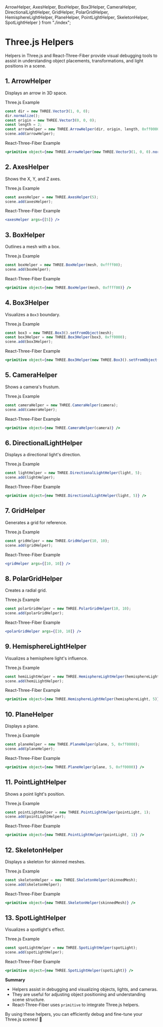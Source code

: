   ArrowHelper, AxesHelper, BoxHelper, Box3Helper, CameraHelper, DirectionalLightHelper,
  GridHelper, PolarGridHelper, HemisphereLightHelper, PlaneHelper, PointLightHelper,
  SkeletonHelper, SpotLightHelper
} from "./index";

# Three.js Helpers

Helpers in Three.js and React-Three-Fiber provide visual debugging tools to assist in understanding object placements, transformations, and light positions in a scene.


## 1. ArrowHelper
Displays an arrow in 3D space.

<p className="mb-0">Three.js Example</p>

```javascript
const dir = new THREE.Vector3(1, 0, 0);
dir.normalize();
const origin = new THREE.Vector3(0, 0, 0);
const length = 2;
const arrowHelper = new THREE.ArrowHelper(dir, origin, length, 0xff0000);
scene.add(arrowHelper);
```

<p className="mb-0">React-Three-Fiber Example</p>

```jsx
<primitive object={new THREE.ArrowHelper(new THREE.Vector3(1, 0, 0).normalize(), new THREE.Vector3(0, 0, 0), 2, 0xff0000)} />
```

<ArrowHelper />


## 2. AxesHelper
Shows the X, Y, and Z axes.

<p className="mb-0">Three.js Example</p>

```javascript
const axesHelper = new THREE.AxesHelper(5);
scene.add(axesHelper);
```

<p className="mb-0">React-Three-Fiber Example</p>

```jsx
<axesHelper args={[5]} />
```

<AxesHelper />


## 3. BoxHelper
Outlines a mesh with a box.

<p className="mb-0">Three.js Example</p>

```javascript
const boxHelper = new THREE.BoxHelper(mesh, 0xffff00);
scene.add(boxHelper);
```

<p className="mb-0">React-Three-Fiber Example</p>

```jsx
<primitive object={new THREE.BoxHelper(mesh, 0xffff00)} />
```

<BoxHelper />


## 4. Box3Helper
Visualizes a `Box3` boundary.

<p className="mb-0">Three.js Example</p>

```javascript
const box3 = new THREE.Box3().setFromObject(mesh);
const box3Helper = new THREE.Box3Helper(box3, 0xff0000);
scene.add(box3Helper);
```

<p className="mb-0">React-Three-Fiber Example</p>

```jsx
<primitive object={new THREE.Box3Helper(new THREE.Box3().setFromObject(mesh), 0xff0000)} />
```

<Box3Helper />

## 5. CameraHelper
Shows a camera's frustum.

<p className="mb-0">Three.js Example</p>

```javascript
const cameraHelper = new THREE.CameraHelper(camera);
scene.add(cameraHelper);
```

<p className="mb-0">React-Three-Fiber Example</p>

```jsx
<primitive object={new THREE.CameraHelper(camera)} />
```

<CameraHelper />


## 6. DirectionalLightHelper
Displays a directional light's direction.

<p className="mb-0">Three.js Example</p>

```javascript
const lightHelper = new THREE.DirectionalLightHelper(light, 5);
scene.add(lightHelper);
```

<p className="mb-0">React-Three-Fiber Example</p>

```jsx
<primitive object={new THREE.DirectionalLightHelper(light, 5)} />
```

<DirectionalLightHelper />


## 7. GridHelper
Generates a grid for reference.

<p className="mb-0">Three.js Example</p>

```javascript
const gridHelper = new THREE.GridHelper(10, 10);
scene.add(gridHelper);
```

<p className="mb-0">React-Three-Fiber Example</p>

```jsx
<gridHelper args={[10, 10]} />
```

<GridHelper />


## 8. PolarGridHelper
Creates a radial grid.

<p className="mb-0">Three.js Example</p>

```javascript
const polarGridHelper = new THREE.PolarGridHelper(10, 10);
scene.add(polarGridHelper);
```

<p className="mb-0">React-Three-Fiber Example</p>

```jsx
<polarGridHelper args={[10, 10]} />
```

<PolarGridHelper />

## 9. HemisphereLightHelper
Visualizes a hemisphere light's influence.

<p className="mb-0">Three.js Example</p>

```javascript
const hemiLightHelper = new THREE.HemisphereLightHelper(hemisphereLight, 5);
scene.add(hemiLightHelper);
```

<p className="mb-0">React-Three-Fiber Example</p>

```jsx
<primitive object={new THREE.HemisphereLightHelper(hemisphereLight, 5)} />
```

<HemisphereLightHelper />


## 10. PlaneHelper
Displays a plane.

<p className="mb-0">Three.js Example</p>

```javascript
const planeHelper = new THREE.PlaneHelper(plane, 5, 0xff0000);
scene.add(planeHelper);
```

<p className="mb-0">React-Three-Fiber Example</p>

```jsx
<primitive object={new THREE.PlaneHelper(plane, 5, 0xff0000)} />
```

<PlaneHelper />


## 11. PointLightHelper
Shows a point light's position.

<p className="mb-0">Three.js Example</p>

```javascript
const pointLightHelper = new THREE.PointLightHelper(pointLight, 1);
scene.add(pointLightHelper);
```

<p className="mb-0">React-Three-Fiber Example</p>

```jsx
<primitive object={new THREE.PointLightHelper(pointLight, 1)} />
```

<PointLightHelper />


## 12. SkeletonHelper
Displays a skeleton for skinned meshes.

<p className="mb-0">Three.js Example</p>

```javascript
const skeletonHelper = new THREE.SkeletonHelper(skinnedMesh);
scene.add(skeletonHelper);
```

<p className="mb-0">React-Three-Fiber Example</p>

```jsx
<primitive object={new THREE.SkeletonHelper(skinnedMesh)} />
```

<SkeletonHelper />


## 13. SpotLightHelper
Visualizes a spotlight's effect.

<p className="mb-0">Three.js Example</p>

```javascript
const spotLightHelper = new THREE.SpotLightHelper(spotLight);
scene.add(spotLightHelper);
```

<p className="mb-0">React-Three-Fiber Example</p>

```jsx
<primitive object={new THREE.SpotLightHelper(spotLight)} />
```

<SpotLightHelper />

**Summary**
- Helpers assist in debugging and visualizing objects, lights, and cameras.
- They are useful for adjusting object positioning and understanding scene structure.
- React-Three-Fiber uses `primitive` to integrate Three.js helpers.

By using these helpers, you can efficiently debug and fine-tune your Three.js scenes! 🚀


